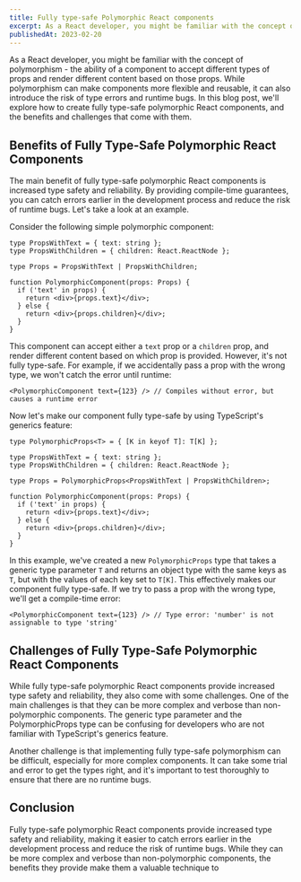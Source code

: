 ```yaml
---
title: Fully type-safe Polymorphic React components
excerpt: As a React developer, you might be familiar with the concept of polymorphism - the ability of a component to accept different types of props and render different content based on those props. While polymorphism can make components more flexible and reusable, it can also introduce the risk of type errors and runtime bugs.
publishedAt: 2023-02-20
---
```


As a React developer, you might be familiar with the concept of polymorphism - the ability of a component to accept different types of props and render different content based on those props. While polymorphism can make components more flexible and reusable, it can also introduce the risk of type errors and runtime bugs. In this blog post, we'll explore how to create fully type-safe polymorphic React components, and the benefits and challenges that come with them.

## Benefits of Fully Type-Safe Polymorphic React Components

The main benefit of fully type-safe polymorphic React components is increased type safety and reliability. By providing compile-time guarantees, you can catch errors earlier in the development process and reduce the risk of runtime bugs. Let's take a look at an example.

Consider the following simple polymorphic component:

```tsx
type PropsWithText = { text: string };
type PropsWithChildren = { children: React.ReactNode };

type Props = PropsWithText | PropsWithChildren;

function PolymorphicComponent(props: Props) {
  if ('text' in props) {
    return <div>{props.text}</div>;
  } else {
    return <div>{props.children}</div>;
  }
}
```

This component can accept either a `text` prop or a `children` prop, and render different content based on which prop is provided. However, it's not fully type-safe. For example, if we accidentally pass a prop with the wrong type, we won't catch the error until runtime:

```tsx
<PolymorphicComponent text={123} /> // Compiles without error, but causes a runtime error
```

Now let's make our component fully type-safe by using TypeScript's generics feature:

```tsx
type PolymorphicProps<T> = { [K in keyof T]: T[K] };

type PropsWithText = { text: string };
type PropsWithChildren = { children: React.ReactNode };

type Props = PolymorphicProps<PropsWithText | PropsWithChildren>;

function PolymorphicComponent(props: Props) {
  if ('text' in props) {
    return <div>{props.text}</div>;
  } else {
    return <div>{props.children}</div>;
  }
}
```

In this example, we've created a new `PolymorphicProps` type that takes a generic type parameter `T` and returns an object type with the same keys as `T`, but with the values of each key set to `T[K]`. This effectively makes our component fully type-safe. If we try to pass a prop with the wrong type, we'll get a compile-time error:

```tsx
<PolymorphicComponent text={123} /> // Type error: 'number' is not assignable to type 'string'
```

## Challenges of Fully Type-Safe Polymorphic React Components

While fully type-safe polymorphic React components provide increased type safety and reliability, they also come with some challenges. One of the main challenges is that they can be more complex and verbose than non-polymorphic components. The generic type parameter and the PolymorphicProps type can be confusing for developers who are not familiar with TypeScript's generics feature.

Another challenge is that implementing fully type-safe polymorphism can be difficult, especially for more complex components. It can take some trial and error to get the types right, and it's important to test thoroughly to ensure that there are no runtime bugs.

## Conclusion

Fully type-safe polymorphic React components provide increased type safety and reliability, making it easier to catch errors earlier in the development process and reduce the risk of runtime bugs. While they can be more complex and verbose than non-polymorphic components, the benefits they provide make them a valuable technique to
